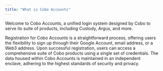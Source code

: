 ```yaml
---
title: "What is Cobo Accounts"
---
```

Welcome to Cobo Accounts, a unified login system designed by Cobo to serve its suite of products, including Custody, Argus, and more.

Registration for Cobo Accounts is a straightforward process, offering users the flexibility to sign up through their Google Account, email address, or a Web3 address. Upon successful registration, users can access a comprehensive suite of Cobo products using a single set of credentials. The data housed within Cobo Accounts is maintained in an independent enclave, adhering to the highest standards of security and privacy.
